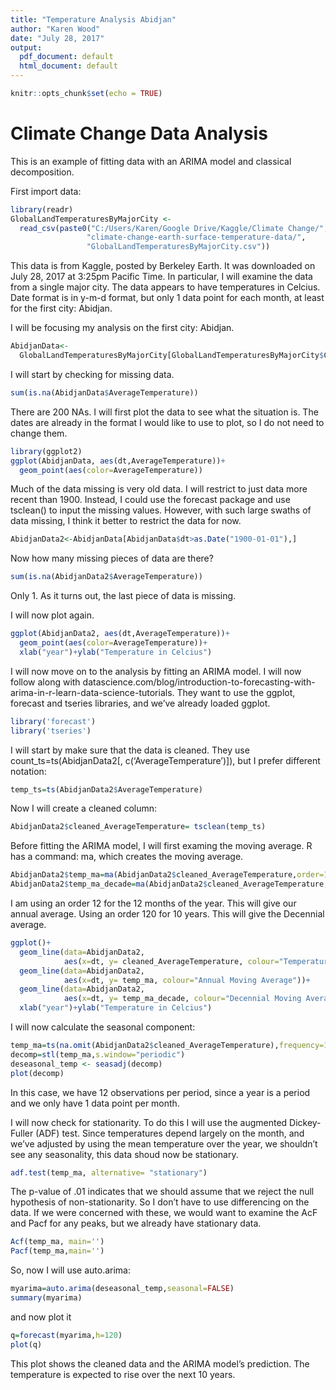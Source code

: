 ---
title: "Temperature Analysis Abidjan"
author: "Karen Wood"
date: "July 28, 2017"
output:
  pdf_document: default
  html_document: default
---

```{r setup, include=FALSE}
knitr::opts_chunk$set(echo = TRUE)
```

# Climate Change Data Analysis

This is an example of fitting data with an ARIMA model and classical decomposition.

First import data:

```{r}
library(readr)
GlobalLandTemperaturesByMajorCity <- 
  read_csv(paste0("C:/Users/Karen/Google Drive/Kaggle/Climate Change/",
                 "climate-change-earth-surface-temperature-data/",
                 "GlobalLandTemperaturesByMajorCity.csv"))
```

This data is from Kaggle, posted by Berkeley Earth. It was downloaded on July 28, 2017 at 3:25pm Pacific Time. In particular, I will examine the data from a single major city. The data appears to have temperatures in Celcius. Date format is in y-m-d format, but only 1 data point for each month, at least for the first city: Abidjan. 

I will be focusing my analysis on the first city: Abidjan.

```{r}
AbidjanData<-
  GlobalLandTemperaturesByMajorCity[GlobalLandTemperaturesByMajorCity$City=="Abidjan", ]
```

I will start by checking for missing data.

```{r}
sum(is.na(AbidjanData$AverageTemperature))
```

There are 200 NAs. I will first plot the data to see what the situation is. The dates are already in the format I would like to use to plot, so I do not need to change them.

```{r}
library(ggplot2)
ggplot(AbidjanData, aes(dt,AverageTemperature))+
  geom_point(aes(color=AverageTemperature))
```


Much of the data missing is very old data. I will restrict to just data more recent than 1900. Instead, I could use the forecast package and use tsclean() to input the missing values. However, with such large swaths of data missing, I think it better to restrict the data for now.

```{r message=FALSE}
AbidjanData2<-AbidjanData[AbidjanData$dt>as.Date("1900-01-01"),]
```

Now how many missing pieces of data are there?

```{r message=FALSE}
sum(is.na(AbidjanData2$AverageTemperature))
```


Only 1. As it turns out, the last piece of data is missing.

I will now plot again.

```{r message=FALSE}
ggplot(AbidjanData2, aes(dt,AverageTemperature))+
  geom_point(aes(color=AverageTemperature))+
  xlab("year")+ylab("Temperature in Celcius")
```

I will now move on to the analysis by fitting an ARIMA model. I will now follow along with datascience.com/blog/introduction-to-forecasting-with-arima-in-r-learn-data-science-tutorials. They want to use the ggplot, forecast and tseries libraries, and we've already loaded ggplot.

```{r}
library('forecast')
library('tseries')
```

I will start by make sure that the data is cleaned. They use count_ts=ts(AbidjanData2[, c('AverageTemperature')]), but I prefer different notation:

```{r message=FALSE}
temp_ts=ts(AbidjanData2$AverageTemperature)
```

Now I will create a cleaned column:

```{r message=FALSE}
AbidjanData2$cleaned_AverageTemperature= tsclean(temp_ts)
```

Before fitting the ARIMA model, I will first examing the moving average. R has a command: ma, which creates the moving average.

```{r message=FALSE}
AbidjanData2$temp_ma=ma(AbidjanData2$cleaned_AverageTemperature,order=12) 
AbidjanData2$temp_ma_decade=ma(AbidjanData2$cleaned_AverageTemperature,order=120) 
```

I am using an order 12 for the 12 months of the year. This will give our annual average. Using an order 120 for 10 years. This will give the Decennial average.

```{r message=FALSE, warning=FALSE}
ggplot()+
  geom_line(data=AbidjanData2, 
            aes(x=dt, y= cleaned_AverageTemperature, colour="Temperature"))+
  geom_line(data=AbidjanData2, 
            aes(x=dt, y= temp_ma, colour="Annual Moving Average"))+
  geom_line(data=AbidjanData2, 
            aes(x=dt, y= temp_ma_decade, colour="Decennial Moving Average"))+
  xlab("year")+ylab("Temperature in Celcius")
```

I will now calculate the seasonal component:
```{r message=FALSE}
temp_ma=ts(na.omit(AbidjanData2$cleaned_AverageTemperature),frequency=12)
decomp=stl(temp_ma,s.window="periodic")
deseasonal_temp <- seasadj(decomp)
plot(decomp)
```


In this case, we have 12 observations per period, since a year is a period and we only have 1 data point per month.

I will now check for stationarity. To do this I will use the augmented Dickey-Fuller (ADF) test. Since temperatures depend largely on the month, and we've adjusted by using the mean temperature over the year, we shouldn't see any seasonality, this data shoud now be stationary.

```{r}
adf.test(temp_ma, alternative= "stationary")
```

The p-value of .01 indicates that we should assume that we reject the null hypothesis of non-stationarity. So I don't have to use differencing on the data. If we were concerned with these, we would want to examine the AcF and Pacf for any peaks, but we already have stationary data.

```{r}
Acf(temp_ma, main='')
Pacf(temp_ma,main='')
```

So, now I will use auto.arima:

```{r}
myarima=auto.arima(deseasonal_temp,seasonal=FALSE)
summary(myarima)
```

and now plot it

```{r}
q=forecast(myarima,h=120)
plot(q)
```

This plot shows the cleaned data and the ARIMA model's prediction. The temperature is expected to rise over the next 10 years.